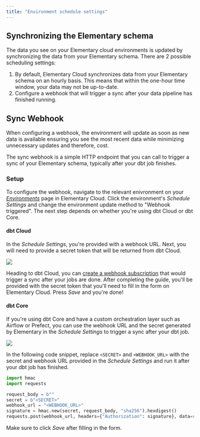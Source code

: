 ```yaml
---
title: "Environment schedule settings"
---
```


## Synchronizing the Elementary schema

The data you see on your Elementary cloud environments is updated by synchronizing the data from your Elementary schema. There are 2 possible scheduling settings:

1. By default, Elementary Cloud synchronizes data from your Elementary schema on an hourly basis. This means that within the one-hour time window, your data may not be up-to-date.
2. Configure a webhook that will trigger a sync after your data pipeline has finished running. 

 

## Sync Webhook


When configuring a webhook, the environment will update as soon as new data is available ensuring you see the most recent data while minimizing unnecessary updates and therefore, cost.

The sync webhook is a simple HTTP endpoint that you can call to trigger a sync of your Elementary schema, typically after your dbt job finishes.

### Setup

To configure the webhook, navigate to the relevant enivronment on your [_Environments_](https://app.elementary-data.com/settings/environments) page in Elementary Cloud. Click the environment's _Schedule Settings_ and change the environment update method to "Webhook triggered". 
The next step depends on whether you're using dbt Cloud or dbt Core.

#### dbt Cloud

In the _Schedule Settings_, you're provided with a webhook URL. Next, you will need to provide a secret token that will be returned from dbt Cloud.

<img src="/pics/cloud/sync-webhook-dbt-cloud.png" />

Heading to dbt Cloud, you can [create a webhook subscription](https://docs.getdbt.com/docs/deploy/webhooks#create-a-webhook-subscription) that would trigger a sync after your jobs are done. After completing the guide, you'll be provided with the secret token that you'll need to fill in the form on Elementary Cloud. Press _Save_ and you're done!

#### dbt Core

If you're using dbt Core and have a custom orchestration layer such as Airflow or Prefect, you can use the webhook URL and the secret generated by Elementary in the _Schedule Settings_ to trigger a sync after your dbt job.

<img src="/pics/cloud/sync-webhook-dbt-core.png" />

In the following code snippet,
replace `<SECRET>` and `<WEBHOOK_URL>` with the secret and webhook URL provided in the _Schedule Settings_ and run it after your dbt job has finished.

```python
import hmac
import requests

request_body = b""
secret = b"<SECRET>"
webhook_url = "<WEBHOOK_URL>"
signature = hmac.new(secret, request_body, "sha256").hexdigest()
requests.post(webhook_url, headers={"Authorization": signature}, data=request_body)
```

Make sure to click _Save_ after filling in the form.

